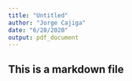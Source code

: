 ```yaml
---
title: "Untitled"
author: "Jorge Cajiga"
date: "6/28/2020"
output: pdf_document
---
```

## This is a markdown file
